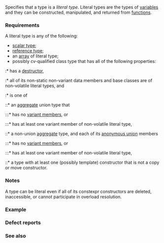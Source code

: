 {{cpp/named req/title|LiteralType|notes={{mark since c++11}}}}
{{cpp/named req/navbar}}

Specifies that a type is a ''literal type''. Literal types are the types of [[cpp/language/constexpr#constexpr variable|{{tt|constexpr}} variables]] and they can be constructed, manipulated, and returned from [[cpp/language/constexpr#constexpr function|{{tt|constexpr}} functions]].

{{cpp/named req/core cat note}}

===Requirements===
A literal type is any of the following:
{{rev begin}}
{{rev|since=c++14|
* possibly cv-qualified {{c/core|void}} (so that {{c/core|constexpr}} functions can return void);
}}
{{rev end}}
* [[cpp/named req/ScalarType|scalar type]];
* [[cpp/language/reference|reference type]];
* an [[cpp/language/array|array]] of literal type;
* possibly cv-qualified class type that has all of the following properties:
:* has a {{rev inl|until=c++20|trivial}}{{rev inl|since=c++20|{{c/core|constexpr}}}} [[cpp/language/destructor|destructor]],
:* all of its non-static non-variant data members and base classes are of non-volatile literal types, and
:* is one of
{{rev begin}}
{{rev|since=c++17|
::* a [[cpp/language/lambda|lambda type]],
}}
{{rev end}}
::* an [[cpp/language/aggregate initialization#Definitions|aggregate]] union type that
:::* has no [[cpp/language/union#Union-like classes|variant members]], or
:::* has at least one variant member of non-volatile literal type,
::* a non-union [[cpp/language/aggregate initialization#Definitions|aggregate]] type, and each of its [[cpp/language/union#Anonymous unions|anonymous union]] members
:::* has no [[cpp/language/union#Union-like classes|variant members]], or
:::* has at least one variant member of non-volatile literal type,
::* a type with at least one {{c/core|constexpr}} (possibly template) constructor that is not a copy or move constructor.

===Notes===
A type can be literal even if all of its constexpr constructors are deleted, inaccessible, or cannot participate in overload resolution.

{{source|1=
struct A { constexpr A(int) = delete; char c; }; // A is a literal type
constexpr A v = std::bit_cast&lt;A&gt;('0'); // OK in C++20
                                       // v has literal type and thus can be constexpr
}}

===Example===
{{example
|Literal type that extends string literals:
|code=
#include &lt;cstddef&gt;
#include &lt;iostream&gt;
#include &lt;stdexcept&gt;

class conststr // conststr is a literal type
{
    const char* p;
    std::size_t sz;
public:
    template&lt;std::size_t N&gt;
    constexpr conststr(const char(&amp;a)[N]) : p(a), sz(N - 1) {}

    constexpr char operator[](std::size_t n) const
    {
        return n &lt; sz ? p[n] : throw std::out_of_range("");
    }

    constexpr std::size_t size() const { return sz; }
};

constexpr std::size_t count_lower(conststr s)
{
    std::size_t c{};
    for (std::size_t n{}; n != s.size(); ++n)
        if ('a' &lt;= s[n] &amp;&amp; s[n] &lt;= 'z')
            ++c;
    return c;
}

// An output function that requires a compile-time constant N, for testing
template&lt;int N&gt;
struct constN
{
    constN() { std::cout &lt;&lt; N &lt;&lt; '\n'; }
};

int main()
{
    std::cout &lt;&lt; "The number of lowercase letters in \"Hello, world!\" is ";
    constN&lt;count_lower("Hello, world!")&gt;(); // the string literal is implicitly
                                            // converted to conststr
}
|output=
The number of lowercase letters in "Hello, world!" is 9
}}

===Defect reports===
{{dr list begin}}
{{dr list item|wg=cwg|dr=1453|std=C++11|before=a literal class could have volatile data members|after=not allowed}}
{{dr list item|wg=cwg|dr=1951|std=C++11&lt;br&gt;C++14|before=it was unclear whether cv-qualified {{c/core|void}} (C++14)&lt;br&gt;and class types (C++11) are literal types|after=they are}}
{{dr list item|wg=cwg|dr=2096|std=C++11|before=for a union type to be literal, all its non-&lt;br&gt;static data members must be literal|after=only one non-static data&lt;br&gt;member needs to be}}
{{dr list item|wg=cwg|dr=2598|std=C++11|before=for a union type to be literal, it must have&lt;br&gt;at least one non-static data member|after=it can have no non-&lt;br&gt;static data member}}
{{dr list end}}

===See also===
{{dsc begin}}
{{dsc inc|cpp/types/dsc is_literal_type}}
{{dsc end}}

{{langlinks|de|es|fr|it|ja|pt|ru|zh}}